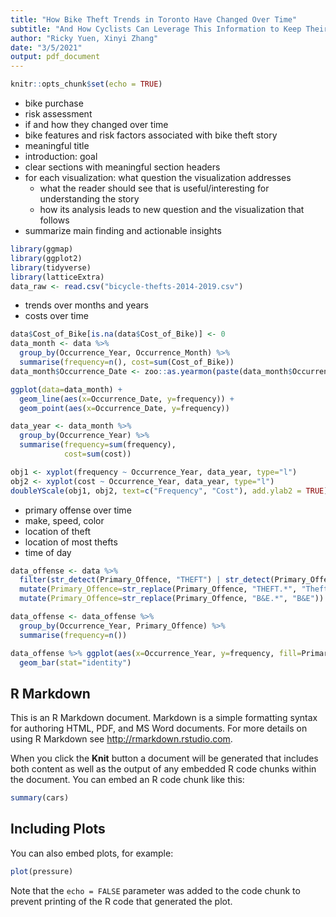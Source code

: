 ```yaml
---
title: "How Bike Theft Trends in Toronto Have Changed Over Time"
subtitle: "And How Cyclists Can Leverage This Information to Keep Their Bikes Safe"
author: "Ricky Yuen, Xinyi Zhang"
date: "3/5/2021"
output: pdf_document
---
```


```r
knitr::opts_chunk$set(echo = TRUE)
```

- bike purchase
- risk assessment
- if and how they changed over time
- bike features and risk factors associated with bike theft
story
- meaningful title
- introduction: goal
- clear sections with meaningful section headers
- for each visualization: what question the visualization addresses
  - what the reader should see that is useful/interesting for understanding the story
  - how its analysis leads to new question and the visualization that follows
- summarize main finding and actionable insights

```r
library(ggmap)
library(ggplot2)
library(tidyverse)
library(latticeExtra)
data_raw <- read.csv("bicycle-thefts-2014-2019.csv")
```
- trends over months and years
- costs over time

```r
data$Cost_of_Bike[is.na(data$Cost_of_Bike)] <- 0
data_month <- data %>%
  group_by(Occurrence_Year, Occurrence_Month) %>%
  summarise(frequency=n(), cost=sum(Cost_of_Bike))
data_month$Occurrence_Date <- zoo::as.yearmon(paste(data_month$Occurrence_Year, data_month$Occurrence_Month), "%Y %m")
```

```r
ggplot(data=data_month) + 
  geom_line(aes(x=Occurrence_Date, y=frequency)) +
  geom_point(aes(x=Occurrence_Date, y=frequency))
```
```r
data_year <- data_month %>%
  group_by(Occurrence_Year) %>%
  summarise(frequency=sum(frequency),
            cost=sum(cost))

obj1 <- xyplot(frequency ~ Occurrence_Year, data_year, type="l")
obj2 <- xyplot(cost ~ Occurrence_Year, data_year, type="l")
doubleYScale(obj1, obj2, text=c("Frequency", "Cost"), add.ylab2 = TRUE)
```
- primary offense over time
- make, speed, color
- location of theft
- location of most thefts
- time of day
```r
data_offense <- data %>%
  filter(str_detect(Primary_Offence, "THEFT") | str_detect(Primary_Offence, "B&E")) %>%
  mutate(Primary_Offence=str_replace(Primary_Offence, "THEFT.*", "Theft")) %>%
  mutate(Primary_Offence=str_replace(Primary_Offence, "B&E.*", "B&E"))

data_offense <- data_offense %>%
  group_by(Occurrence_Year, Primary_Offence) %>%
  summarise(frequency=n())

data_offense %>% ggplot(aes(x=Occurrence_Year, y=frequency, fill=Primary_Offence)) +
  geom_bar(stat="identity")
```

## R Markdown

This is an R Markdown document. Markdown is a simple formatting syntax for authoring HTML, PDF, and MS Word documents. For more details on using R Markdown see <http://rmarkdown.rstudio.com>.

When you click the **Knit** button a document will be generated that includes both content as well as the output of any embedded R code chunks within the document. You can embed an R code chunk like this:

```r
summary(cars)
```

## Including Plots

You can also embed plots, for example:

```r
plot(pressure)
```

Note that the `echo = FALSE` parameter was added to the code chunk to prevent printing of the R code that generated the plot.